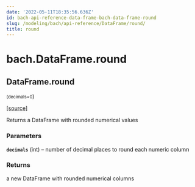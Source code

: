 ```yaml
---
date: '2022-05-11T18:35:56.636Z'
id: bach-api-reference-data-frame-bach-data-frame-round
slug: /modeling/bach/api-reference/DataFrame/round/
title: round
---
```


# bach.DataFrame.round

<div className="method">

## <span className="additional-name">DataFrame.</span><span className="name">round</span>

<small className="parameter-list">(<span className="parameter" id="decimals">decimals=0</span></small>)


&#8203;<span className="view-source">[[source]](https://github.com/objectiv/objectiv-analytics/blob/main/bach/bach/dataframe.py)</span>

<div className="content">

Returns a DataFrame with rounded numerical values


### Parameters

**`decimals`** (int) – number of decimal places to round each numeric column



### Returns

a new DataFrame with rounded numerical columns



</div>


</div>
